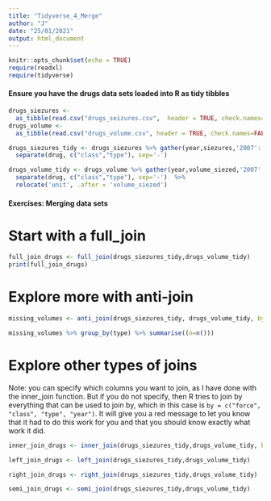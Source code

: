 ---
title: "Tidyverse_4_Merge"
author: "J"
date: "25/01/2021"
output: html_document
---

```{r setup, include=FALSE}
knitr::opts_chunk$set(echo = TRUE)
require(readxl)
require(tidyverse)
```

#### Ensure you have the drugs data sets loaded into R as tidy tibbles ####
```{r check that you have all needed tidy tibbles}
drugs_siezures <- 
  as_tibble(read.csv("drugs_seizures.csv",  header = TRUE, check.names=FALSE, fileEncoding="UTF-8-BOM"))
drugs_volume <- 
  as_tibble(read.csv("drugs_volume.csv", header = TRUE, check.names=FALSE, fileEncoding="UTF-8-BOM"))

drugs_siezures_tidy <- drugs_siezures %>% gather(year,siezures,'2007':'2020') %>%
  separate(drug, c("class","type"), sep='-')

drugs_volume_tidy <- drugs_volume %>% gather(year,volume_siezed,'2007':'2020') %>%
  separate(drug, c("class","type"), sep='-')  %>%
  relocate('unit', .after = 'volume_siezed')

```

#### Exercises: Merging data sets ####

# Start with a full_join
```{r do}
full_join_drugs <- full_join(drugs_siezures_tidy,drugs_volume_tidy)
print(full_join_drugs)

```

#    Explore more with anti-join
```{r find and then summarise the missing volumes.}
missing_volumes <- anti_join(drugs_siezures_tidy, drugs_volume_tidy, by = c("force", "type", "class", "year"))

missing_volumes %>% group_by(type) %>% summarise((n=n()))

```

# Explore other types of joins
Note: you can specify which columns you want to join, as I have done with the inner_join function. But if you do not specify, then R tries to join by everything that can be used to join by, which in this case is `by = c("force", "class", "type", "year")`. It will give you a red message to let you know that it had to do this work for you and that you should know exactly what work it did. 

```{r testing different joins}
inner_join_drugs <- inner_join(drugs_siezures_tidy,drugs_volume_tidy, by = c("force", "class", "type", "year"))

left_join_drugs <- left_join(drugs_siezures_tidy,drugs_volume_tidy)

right_join_drugs <- right_join(drugs_siezures_tidy,drugs_volume_tidy)

semi_join_drugs <- semi_join(drugs_siezures_tidy,drugs_volume_tidy)

```
